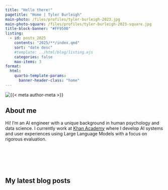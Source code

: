 ```yaml
---
title: "Hello there!"
pagetitle: "Home | Tyler Burleigh"
main-photo: /files/profiles/tyler-burleigh-2023.jpg
main-photo-square: /files/profiles/tyler-burleigh-2023-square.jpg
title-block-banner: "#FF9500"
listing:
  - id: posts_2025
    contents: "2025/**/index.qmd"
    sort: "date desc"
    #template: ../html/blog/listing.ejs
    categories: false
    max-items: 3
format:
  html:
    quarto-template-params:
      banner-header-class: "home"
---
```


::: {.grid}

::: {.g-col-12 .g-col-sm-4}

```{=html}
<div class="grid" style="--bs-columns: 5; row-gap: 0;">
  <div class="g-col-1 g-col-sm-0"></div>
  <div class="g-col-3 g-col-sm-5">
    <picture>
      <source media="(max-width: 576px)" srcset="{{< meta main-photo-square >}}">
      <source media="(min-width: 576px)" srcset="{{< meta main-photo >}}">
      <img class="img-fluid" src="{{< meta main-photo >}}" alt="{{< meta author-meta >}}">
    </picture>
  </div>
  <div class="g-col-1 g-col-sm-0"></div>
</div>
```

:::

::: {.g-col-12 .g-col-sm-8}

## About me

Hi! I'm an AI engineer with a unique background in human psychology and data science. I currently work at [Khan Academy](https://www.khanacademy.org) where I develop AI systems and user experiences using Large Language Models with a focus on rigorous evaluation.

:::

:::

<br><br><br><br>

## My latest blog posts

:::{#posts_2025}
:::
